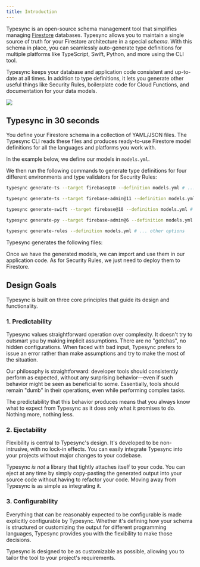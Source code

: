 ```yaml
---
title: Introduction
---
```




Typesync is an open-source schema management tool that simplifies managing [Firestore](https://cloud.google.com/firestore) databases. Typesync allows you to maintain a single source of truth for your Firestore architecture in a special _schema_. With this schema in place, you can seamlessly auto-generate type definitions for multiple platforms like TypeScript, Swift, Python, and more using the CLI tool.

Typesync keeps your database and application code consistent and up-to-date at all times. In addition to type definitions, it lets you generate other useful things like Security Rules, boilerplate code for Cloud Functions, and documentation for your data models.

<Frame
  type="glass"
  caption="Single source of truth for your Firestore architecture"
>
  <img src="/images/architecture.png" />
</Frame>

## Typesync in 30 seconds

You define your Firestore schema in a collection of YAML/JSON files. The Typesync CLI reads these files and produces ready-to-use Firestore model definitions for all the languages and platforms you work with.

In the example below, we define our models in `models.yml`.

<ExampleDefinition />

We then run the following commands to generate type definitions for four different environments and type validators for Security Rules:

<CodeGroup>

```bash TS (frontend)
typesync generate-ts --target firebase@10 --definition models.yml # ... other options
```

```bash TS (backend)
typesync generate-ts --target firebase-admin@11 --definition models.yml # ... other options
```

```bash Swift
typesync generate-swift --target firebase@10 --definition models.yml # ... other options
```

```bash Python
typesync generate-py --target firebase-admin@6 --definition models.yml # ... other options
```

```bash Security Rules
typesync generate-rules --definition models.yml # ... other options
```

</CodeGroup>

Typesync generates the following files:

<CodeGroup>
  <ExampleGenerationTSFrontend />
  <ExampleGenerationTSBackend />
  <ExampleGenerationSwift />
  <ExampleGenerationPython />
  <ExampleGenerationRules />
</CodeGroup>

Once we have the generated models, we can import and use them in our application code. As for Security Rules, we just need to deploy them to Firestore.

<CodeGroup>
  <ExampleUsageTSFrontend />
  <ExampleUsageTSBackend />
  <ExampleUsageSwift />
  <ExampleUsagePython />
</CodeGroup>

## Design Goals

Typesync is built on three core principles that guide its design and functionality.

### 1. Predictability

Typesync values straightforward operation over complexity. It doesn't try to outsmart you by making implicit assumptions. There are no "gotchas", no hidden configurations. When faced with bad input, Typesync prefers to issue an error rather than make assumptions and try to make the most of the situation.

Our philosophy is straightforward: developer tools should consistently perform as expected, without any surprising behavior—even if such behavior might be seen as beneficial to some. Essentially, tools should remain "dumb" in their operations, even while performing complex tasks.

The predictability that this behavior produces means that you always know what to expect from Typesync as it does only what it promises to do. Nothing more, nothing less.

### 2. Ejectability

Flexibility is central to Typesync's design. It's developed to be non-intrusive, with no lock-in effects. You can easily integrate Typesync into your projects without major changes to your codebase.

Typesync _is not_ a library that tightly attaches itself to your code. You can eject at any time by simply copy-pasting the generated output into your source code without having to refactor your code. Moving away from Typesync is as simple as integrating it.

### 3. Configurability

Everything that can be reasonably expected to be configurable is made explicitly configurable by Typesync. Whether it's defining how your schema is structured or customizing the output for different programming languages, Typesync provides you with the flexibility to make those decisions.

Typesync is designed to be as customizable as possible, allowing you to tailor the tool to your project's requirements.
